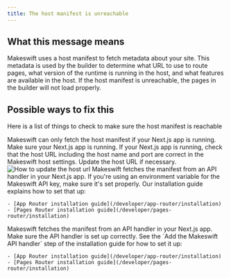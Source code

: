 ```yaml
---
title: The host manifest is unreachable
---
```


## What this message means

Makeswift uses a host manifest to fetch metadata about your site. This metadata is used by the builder to determine
what URL to use to route pages, what version of the runtime is running in the host, and what features are available
in the host. If the host manifest is unreachable, the pages in the builder will not load properly.

## Possible ways to fix this

Here is a list of things to check to make sure the host manifest is reachable

<Steps>
  <Step title="Check that your Next.js app is running">
    Makeswift can only fetch the host manifest if your Next.js app is running. Make sure your Next.js app is running.
  </Step>

  <Step title="Check that the host URL is correct in the Makeswift host settings">
    If your Next.js app is running, check that the host URL including the host
    name and port are correct in the Makeswift host settings. Update the host URL
    if necessary.
    <Accordion title="Show me how">
      <Frame>
        <img src="/images/host-url.gif" alt="How to update the host url" />
      </Frame>
    </Accordion>
  </Step>

  <Step title="Check that your API key is passed to the Makeswift API handler">
    Makeswift fetches the manifest from an API handler in your Next.js app.
    If you're using an environment variable for the Makeswift API key, make sure it's set properly.
    Our installation guide explains how to set that up:

    - [App Router installation guide](/developer/app-router/installation)
    - [Pages Router installation guide](/developer/pages-router/installation)
  </Step>
  
  <Step title="Check that the Makeswift API handler is set up">
    Makeswift fetches the manifest from an API handler in your Next.js app. Make sure the API handler is set up correctly.
    See the `Add the Makeswift API handler` step of the installation guide for how to set it up:

    - [App Router installation guide](/developer/app-router/installation)
    - [Pages Router installation guide](/developer/pages-router/installation)
  </Step>
</Steps>
